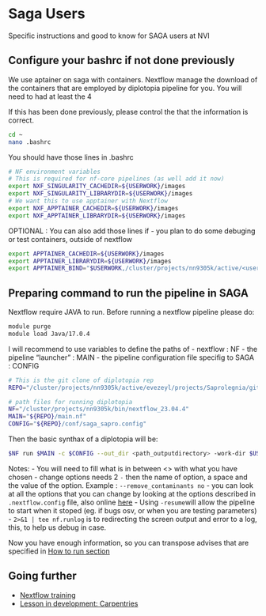 # Saga Users

Specific instructions and good to know for SAGA users at NVI

<!--#  Usage : https://quarto.org/docs/books/ -->
<!-- 
## Where to find the pipeline

## Profiles

## Specific command examples
--> 


## Configure your bashrc if not done previously

We use aptainer on saga with containers. 
Nextflow manage the download of the containers that are employed by diplotopia pipeline for you. 
You will need to had at least the 4

If this has been done previously, please control the that the information is correct. 

```bash
cd ~
nano .bashrc
```

You should have those lines in .bashrc
```bash 
# NF environment variables
# This is required for nf-core pipelines (as well add it now)
export NXF_SINGULARITY_CACHEDIR=${USERWORK}/images
export NXF_SINGULARITY_LIBRARYDIR=${USERWORK}/images
# We want this to use apptainer with Nextflow 
export NXF_APPTAINER_CACHEDIR=${USERWORK}/images
export NXF_APPTAINER_LIBRARYDIR=${USERWORK}/images
```

OPTIONAL : You can also add those lines if
- you plan to do some debuging or test containers, outside of nextflow 

```bash
export APPTAINER_CACHEDIR=${USERWORK}/images
export APPTAINER_LIBRARYDIR=${USERWORK}/images
export APPTAINER_BIND="$USERWORK,/cluster/projects/nn9305k/active/<username>,/cluster/projects/nn9305k/db_flatfiles"
```

## Preparing command to run the pipeline in SAGA

Nextflow require JAVA to run. 
Before running a nextflow pipeline please do: 

```bash
module purge 
module load Java/17.0.4
```

I will recommend to use variables to define the paths of
- nextflow : NF
- the pipeline "launcher" : MAIN
- the pipeline configuration file specifig to SAGA : CONFIG

<!-- TODO : Change path repo when installed -->

```bash
# This is the git clone of diplotopia rep
REPO="/cluster/projects/nn9305k/active/evezeyl/projects/Saprolegnia/git/diplotopia"

# path files for running diplotopia
NF="/cluster/projects/nn9305k/bin/nextflow_23.04.4"
MAIN="${REPO}/main.nf" 
CONFIG="${REPO}/conf/saga_sapro.config"
```
Then the basic synthax of a diplotopia will be: 

```bash
$NF run $MAIN -c $CONFIG --out_dir <path_outputdirectory> -work-dir $USERWORK/diplotpia  --track <track_choice> --input <input.csv> <changed_options>   -profile apptainer -resume 2>&1 | tee nf.runlog
```

Notes: 
- You will need to fill what is in between <> with what you have chosen
- change options needs 2 `-` then the name of option, a space and the value of the option. Example : `--remove_contaminants no`
- you can look at all the options that you can change by looking at the options described in `.nextflow.config` file, also online [here](https://github.com/NorwegianVeterinaryInstitute/diplotopia/blob/main/nextflow.config)
- Using `-resume`will allow the pipeline to start when it stoped (eg. if bugs osv, or when you are testing parameters)
- `2>&1 | tee nf.runlog` is to redirecting the screen output and error to a log, this, to help us debug in case. 


Now you have enough information, so you can transpose advises that are
specified in [How to run section](./usage.html) 

## Going further 

- [Nextflow training](https://training.nextflow.io/)
- [Lesson in development: Carpentries](https://carpentries-incubator.github.io/workflows-nextflow/instructor/08-configuration.html)
